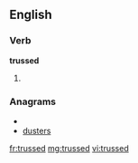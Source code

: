 ==English==

===Verb===
'''trussed'''

# {{past of|[[truss]]}}

===Anagrams===
* {{alphagram|dersstu}}
* [[dusters#English|dusters]]

[[fr:trussed]]
[[mg:trussed]]
[[vi:trussed]]